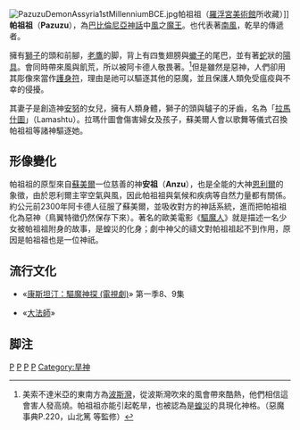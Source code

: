 {{unreferenced|time=2010-09-10T02:11:26+00:00}}
[[File:PazuzuDemonAssyria1stMillenniumBCE.jpg|thumb]]帕祖祖（[[盧浮宮|羅浮宮美術館]]所收藏）]]
{{Mesopotamian myth}}
'''帕祖祖'''（'''Pazuzu'''），為[[巴比倫尼亞|巴比倫尼亞]][[神話|神話]]中[[風|風]]之[[魔王|魔王]]。也代表著[[南風|南風]]，乾旱的傳遞者。

擁有[[獅子|獅子]]的頭和前腳，[[鷹|老鷹]]的脚，背上有四隻翅膀與[[蠍子|蠍子]]的尾巴，並有著[[蛇|蛇]]狀的[[陽具|陽具]]。會同時帶來風與飢荒，所以被阿卡德人敬畏著。<ref>美索不達米亞的東南方為[[波斯灣|波斯灣]]，從波斯灣吹來的風會帶來酷熱，他們相信這會害人發高燒。帕祖祖亦能引起乾旱，也被認為是[[蝗災|蝗災]]的具現化神格。（惡魔事典P.220，山北篤 等監修）</ref>但是雖然是惡神，人們卻用其彫像來當作[[護身符|護身符]]，理由是祂可以驅逐其他的惡魔，並且保護人類免受瘟疫與不幸的侵擾。

其妻子是創造神[[安努|安努]]的女兒，擁有人類身體，獅子的頭與驢子的牙齒，名為「[[拉瑪什圖|拉馬什圖]]」（Lamashtu）。拉瑪什圖會傷害婦女及孩子，蘇美爾人會以歌舞等儀式召換帕祖祖等諸神驅逐她。

==形像變化==

帕祖祖的原型來自[[蘇美爾|蘇美爾]]一位慈善的神'''安祖'''（'''Anzu'''），也是全能的大神[[恩利爾|恩利爾]]的象徵，由於恩利爾主宰空氣與風，因此帕祖祖與氣候和疾病等自然力量都有關係。約公元前2300年阿卡德人征服了蘇美爾，並吸收對方的神話系統，進而把帕祖祖化為惡神（鳥翼特徵仍然保存下來）。著名的歐美電影《[[驅魔人|驅魔人]]》就是描述一名少女被帕祖祖附身的故事，是蝗災的化身；劇中神父的禱文對帕祖祖起不到作用，原因是帕祖祖也是一位神祇。

== 流行文化 ==
* «[[康斯坦汀：驅魔神探_(電視劇)|康斯坦汀：驅魔神探 (電視劇)]]» 第一季8、9集

* «[[大法師|大法師]]»
== 脚注 ==
<div class="references-small">
<references />
</div>

[[Category:惡魔|P]]
[[Category:亞洲傳說生物|P]]
[[Category:邪恶神|P]]
[[Category:西亞神祇|P]]
[[Category:旱神|Category:旱神]]